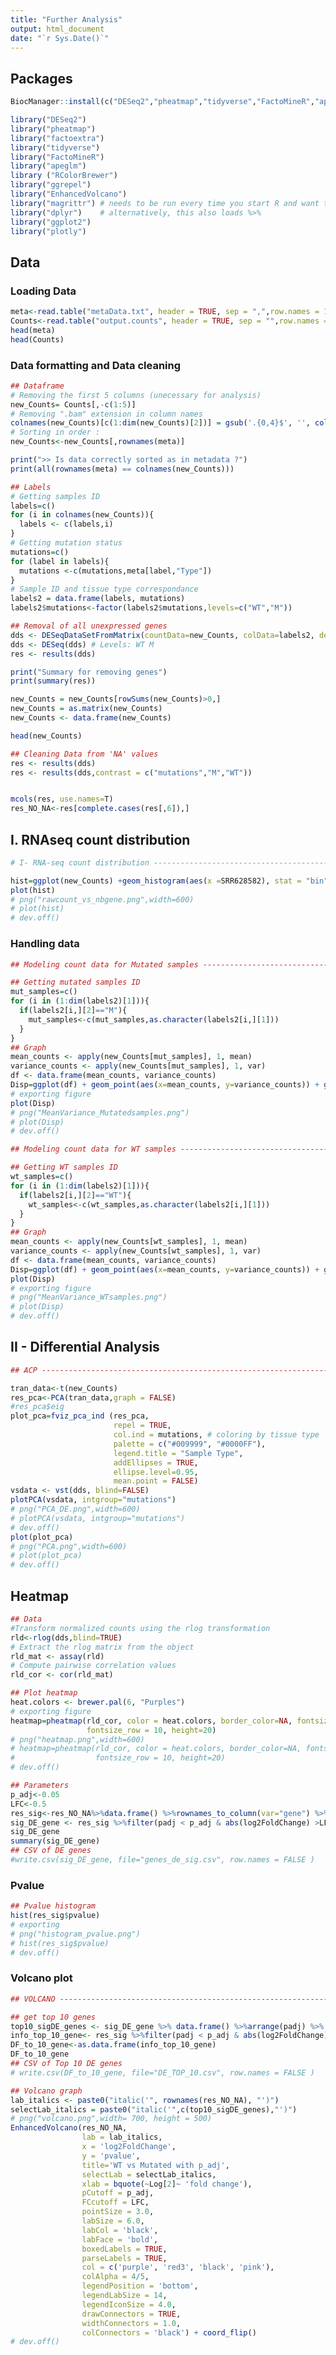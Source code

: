 ---
title: "Further Analysis"
output: html_document
date: "`r Sys.Date()`"
---

## Packages

```{r}
BiocManager::install(c("DESeq2","pheatmap","tidyverse","FactoMineR","apeglm","RColorBrewer","ggrepel","EnhancedVolcano","magrittr","dplyr","ggplot2","plotly","factoextra"))
```

```{r}
library("DESeq2")
library("pheatmap")
library("factoextra")
library("tidyverse")
library("FactoMineR")
library("apeglm")
library ("RColorBrewer") 
library("ggrepel")
library("EnhancedVolcano")
library("magrittr") # needs to be run every time you start R and want to use %>%
library("dplyr")    # alternatively, this also loads %>%
library("ggplot2")
library("plotly")
```

## Data

### Loading Data

```{r}
meta<-read.table("metaData.txt", header = TRUE, sep = ",",row.names = 1)
Counts<-read.table("output.counts", header = TRUE, sep = "",row.names = 1)
head(meta)
head(Counts)
```

### Data formatting and Data cleaning
```{r}
## Dataframe
# Removing the first 5 columns (unecessary for analysis) 
new_Counts= Counts[,-c(1:5)]
# Removing ".bam" extension in column names
colnames(new_Counts)[c(1:dim(new_Counts)[2])] = gsub('.{0,4}$', '', colnames(new_Counts)[c(1:dim(new_Counts)[2])])
# Sorting in order : 
new_Counts<-new_Counts[,rownames(meta)]

print(">> Is data correctly sorted as in metadata ?")
print(all(rownames(meta) == colnames(new_Counts)))

## Labels
# Getting samples ID
labels=c()
for (i in colnames(new_Counts)){
  labels <- c(labels,i)
}
# Getting mutation status
mutations=c()
for (label in labels){
  mutations <-c(mutations,meta[label,"Type"])
}
# Sample ID and tissue type correspondance
labels2 = data.frame(labels, mutations)
labels2$mutations<-factor(labels2$mutations,levels=c("WT","M"))

## Removal of all unexpressed genes
dds <- DESeqDataSetFromMatrix(countData=new_Counts, colData=labels2, design= ~ mutations)
dds <- DESeq(dds) # Levels: WT M
res <- results(dds)

print("Summary for removing genes")
print(summary(res))

new_Counts = new_Counts[rowSums(new_Counts)>0,]   
new_Counts = as.matrix(new_Counts) 
new_Counts <- data.frame(new_Counts)

head(new_Counts)

## Cleaning Data from 'NA' values
res <- results(dds)
res <- results(dds,contrast = c("mutations","M","WT"))


mcols(res, use.names=T)
res_NO_NA<-res[complete.cases(res[,6]),]


```

## I. RNAseq count distribution
```{r}
# I- RNA-seq count distribution ------------------------------------------------

hist=ggplot(new_Counts) +geom_histogram(aes(x =SRR628582), stat = "bin", bins = 200) + xlim(-5, 500)  +xlab("Raw expression counts") + ylab("Number of genes")
plot(hist)
# png("rawcount_vs_nbgene.png",width=600)
# plot(hist)
# dev.off()
```

### Handling data
```{r}
## Modeling count data for Mutated samples -------------------------------------

## Getting mutated samples ID
mut_samples=c()
for (i in (1:dim(labels2)[1])){
  if(labels2[i,][2]=="M"){
    mut_samples<-c(mut_samples,as.character(labels2[i,][1]))
  }
}
## Graph
mean_counts <- apply(new_Counts[mut_samples], 1, mean)
variance_counts <- apply(new_Counts[mut_samples], 1, var)
df <- data.frame(mean_counts, variance_counts)
Disp=ggplot(df) + geom_point(aes(x=mean_counts, y=variance_counts)) + geom_line(aes(x=mean_counts, y=mean_counts, color="red")) + scale_y_log10() + scale_x_log10()
# exporting figure
plot(Disp)
# png("MeanVariance_Mutatedsamples.png")
# plot(Disp)
# dev.off()

## Modeling count data for WT samples ------------------------------------------

## Getting WT samples ID
wt_samples=c()
for (i in (1:dim(labels2)[1])){
  if(labels2[i,][2]=="WT"){
    wt_samples<-c(wt_samples,as.character(labels2[i,][1]))
  }
}
## Graph
mean_counts <- apply(new_Counts[wt_samples], 1, mean)
variance_counts <- apply(new_Counts[wt_samples], 1, var)
df <- data.frame(mean_counts, variance_counts)
Disp=ggplot(df) + geom_point(aes(x=mean_counts, y=variance_counts)) + geom_line(aes(x=mean_counts, y=mean_counts, color="red")) + scale_y_log10() + scale_x_log10()
plot(Disp)
# exporting figure
# png("MeanVariance_WTsamples.png")
# plot(Disp)
# dev.off()
```

## II - Differential Analysis 


```{r}
## ACP -------------------------------------------------------------------------

tran_data<-t(new_Counts)
res_pca<-PCA(tran_data,graph = FALSE)
#res_pca$eig
plot_pca=fviz_pca_ind (res_pca,
                       repel = TRUE,
                       col.ind = mutations, # coloring by tissue type
                       palette = c("#009999", "#0000FF"),
                       legend.title = "Sample Type",
                       addEllipses = TRUE,
                       ellipse.level=0.95,
                       mean.point = FALSE)
vsdata <- vst(dds, blind=FALSE)
plotPCA(vsdata, intgroup="mutations")
# png("PCA_DE.png",width=600)
# plotPCA(vsdata, intgroup="mutations")
# dev.off()
plot(plot_pca)
# png("PCA.png",width=600)
# plot(plot_pca)
# dev.off()
```

## Heatmap

```{r}
## Data
#Transform normalized counts using the rlog transformation
rld<-rlog(dds,blind=TRUE)
# Extract the rlog matrix from the object
rld_mat <- assay(rld)
# Compute pairwise correlation values
rld_cor <- cor(rld_mat)

## Plot heatmap
heat.colors <- brewer.pal(6, "Purples")
# exporting figure
heatmap=pheatmap(rld_cor, color = heat.colors, border_color=NA, fontsize = 10,
                 fontsize_row = 10, height=20)
# png("heatmap.png",width=600)
# heatmap=pheatmap(rld_cor, color = heat.colors, border_color=NA, fontsize = 10,
#                  fontsize_row = 10, height=20)
# dev.off()
```


```{r}
## Parameters
p_adj<-0.05
LFC<-0.5
res_sig<-res_NO_NA%>%data.frame() %>%rownames_to_column(var="gene") %>% as_tibble()
sig_DE_gene <- res_sig %>%filter(padj < p_adj & abs(log2FoldChange) >LFC)
sig_DE_gene
summary(sig_DE_gene)
## CSV of DE genes
#write.csv(sig_DE_gene, file="genes_de_sig.csv", row.names = FALSE )

```

### Pvalue

```{r}
## Pvalue histogram
hist(res_sig$pvalue)
# exporting
# png("histogram_pvalue.png")
# hist(res_sig$pvalue)
# dev.off()
```

### Volcano plot
```{r}
## VOLCANO ---------------------------------------------------------------------

## get top 10 genes
top10_sigDE_genes <- sig_DE_gene %>% data.frame() %>%arrange(padj) %>% pull(gene) %>% head(n=10) 
info_top_10_gene<- res_sig %>%filter(padj < p_adj & abs(log2FoldChange) >LFC)  %>%arrange(padj) %>% head(n=10)
DF_to_10_gene<-as.data.frame(info_top_10_gene)
DF_to_10_gene
## CSV of Top 10 DE genes
# write.csv(DF_to_10_gene, file="DE_TOP_10.csv", row.names = FALSE )

## Volcano graph
lab_italics <- paste0("italic('", rownames(res_NO_NA), "')")
selectLab_italics = paste0("italic('",c(top10_sigDE_genes),"')")
# png("volcano.png",width= 700, height = 500)
EnhancedVolcano(res_NO_NA,
                lab = lab_italics,
                x = 'log2FoldChange',
                y = 'pvalue',
                title='WT vs Mutated with p_adj',
                selectLab = selectLab_italics,
                xlab = bquote(~Log[2]~ 'fold change'),
                pCutoff = p_adj,
                FCcutoff = LFC,
                pointSize = 3.0,
                labSize = 6.0,
                labCol = 'black',
                labFace = 'bold',
                boxedLabels = TRUE,
                parseLabels = TRUE,
                col = c('purple', 'red3', 'black', 'pink'),
                colAlpha = 4/5,
                legendPosition = 'bottom',
                legendLabSize = 14,
                legendIconSize = 4.0,
                drawConnectors = TRUE,
                widthConnectors = 1.0,
                colConnectors = 'black') + coord_flip()
# dev.off()
```

